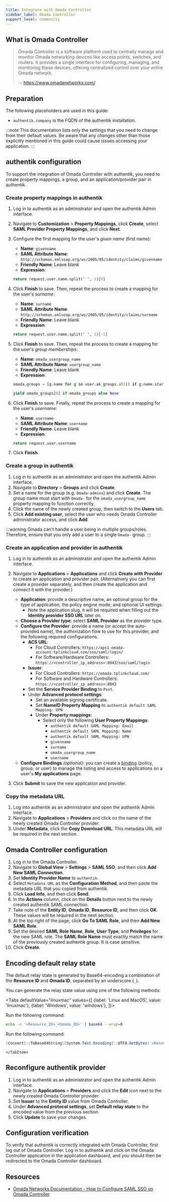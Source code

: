 ```yaml
---
title: Integrate with Omada Controller
sidebar_label: Omada Controller
support_level: community
---
```



## What is Omada Controller

> Omada Controller is a software platform used to centrally manage and monitor Omada networking devices like access points, switches, and routers. It provides a single interface for configuring, managing, and monitoring these devices, offering centralized control over your entire Omada network.
>
> -- https://www.omadanetworks.com/

## Preparation

The following placeholders are used in this guide:

- `authentik.company` is the FQDN of the authentik installation.

:::note
This documentation lists only the settings that you need to change from their default values. Be aware that any changes other than those explicitly mentioned in this guide could cause issues accessing your application.
:::

## authentik configuration

To support the integration of Omada Controller with authentik, you need to create property mappings, a group, and an application/provider pair in authentik.

### Create property mappings in authentik

1. Log in to authentik as an administrator and open the authentik Admin interface.
2. Navigate to **Customization** > **Property Mappings**, click **Create**, select **SAML Provider Property Mappings**, and click **Next**.
3. Configure the first mapping for the user's _given name_ (first name):
    - **Name**: `givenname`
    - **SAML Attribute Name**: `http://schemas.xmlsoap.org/ws/2005/05/identity/claims/givenname`
    - **Friendly Name**: Leave blank
    - **Expression**:

    ```python
    return request.user.name.split(" ", 1)[0]
    ```

4. Click **Finish** to save. Then, repeat the process to create a mapping for the user's _surname_:
    - **Name**: `surname`
    - **SAML Attribute Name**: `http://schemas.xmlsoap.org/ws/2005/05/identity/claims/surname`
    - **Friendly Name**: Leave blank
    - **Expression**:

    ```python
    return request.user.name.split(" ", 1)[-1]
    ```

5. Click **Finish** to save. Then, repeat the process to create a mapping for the user's _group memberships_:
    - **Name**: `omada_usergroup_name`
    - **SAML Attribute Name**: `usergroup_name`
    - **Friendly Name**: Leave blank
    - **Expression**:

    ```python
    omada_groups = [g.name for g in user.ak_groups.all() if g.name.startswith("Omada-")]

    yield omada_groups[0] if omada_groups else None
    ```

6. Click **Finish** to save. Finally, repeat the process to create a mapping for the user's _username_:
    - **Name**: `username`
    - **SAML Attribute Name**: `username`
    - **Friendly Name**: Leave blank
    - **Expression**:

    ```python
    return request.user.username
    ```

7. Click **Finish**.

### Create a group in authentik

1. Log in to authentik as an administrator and open the authentik Admin interface.
2. Navigate to **Directory** > **Groups** and click **Create**.
3. Set a name for the group (e.g. `Omada-admins`) and click **Create**. The group name must start with `Omada-` for the `omada_usergroup_name` property mapping to function correctly.
4. Click the name of the newly created group, then switch to the **Users** tab.
5. Click **Add existing user**, select the user who needs Omada Controller administrator access, and click **Add**.

:::warning
Omada can't handle a user being in multiple groups/roles. Therefore, ensure that you only add a user to a single `Omada-` group.
:::

### Create an application and provider in authentik

1. Log in to authentik as an administrator and open the authentik Admin interface.
2. Navigate to **Applications** > **Applications** and click **Create with Provider** to create an application and provider pair. (Alternatively you can first create a provider separately, and then create the application and connect it with the provider.)
    - **Application**: provide a descriptive name, an optional group for the type of application, the policy engine mode, and optional UI settings.
        - Note the application slug, it will be required when filling out the **Identity provider SSO URL** later on.
    - **Choose a Provider type**: select **SAML Provider** as the provider type.
    - **Configure the Provider**: provide a name (or accept the auto-provided name), the authorization flow to use for this provider, and the following required configurations.
        - **ACS URL**:
            - For Cloud Controllers: `https://aps1-omada-account.tplinkcloud.com/sso/saml/login/`
            - For Software/Hardware Controllers: `https://<controller_ip_address>:8043/sso/saml/login`
        - **Issuer**:
            - For Cloud Controllers: `https://omada.tplinkcloud.com/`
            - For Software and Hardware Controllers: `https://<controller_ip_address>:8043`
        - Set the **Service Provider Binding** to `Post`.
        - Under **Advanced protocol settings**:
            - Set an available signing certificate.
            - Set **NameID Property Mapping** to `authentik default SAML Mapping: UPN`
            - Under **Property mappings**:
                - Select only the following **User Property Mappings**:
                    - `authentik default SAML Mapping: Email`
                    - `authentik default SAML Mapping: Name`
                    - `authentik default SAML Mapping: UPN`
                    - `givenname`
                    - `surname`
                    - `omada_usergroup_name`
                    - `username`
    - **Configure Bindings** _(optional)_: you can create a [binding](/docs/add-secure-apps/flows-stages/bindings/) (policy, group, or user) to manage the listing and access to applications on a user's **My applications** page.

3. Click **Submit** to save the new application and provider.

### Copy the metadata URL

1. Log into authentik as an administrator and open the authentik Admin interface.
2. Navigate to **Applications** > **Providers** and click on the name of the newly created Omada Controller provider.
3. Under **Metadata**, click the **Copy Download URL**. This metadata URL will be required in the next section.

## Omada Controller configuration

1. Log in to the Omada Controller.
2. Navigate to **Global View** > **Settings** > **SAML SSO**, and then click **Add New SAML Connection**.
3. Set **Identity Provider Name** to `authentik`.
4. Select `Metadata URL` as the **Configuration Method**, and then paste the metadata URL that you copied from authentik.
5. Click **Load Info**, and then click **Send**.
6. In the **Actions** column, click on the **Details** button next to the newly created authentik SAML connection.
7. Take note of the **Entity ID**, **Omada ID**, **Resource ID**, and then click **OK**. These values will be required in the next section.
8. At the top right of the page, click **Go To SAML Role**, and then **Add New SAML Role**.
9. Set the desired **SAML Role Name**, **Role**, **User Type**, and **Privileges** for the new SAML role. The **SAML Role Name** must exactly match the name of the previously created authentik group. It is case sensitive.
10. Click **Create**.

## Encoding default relay state

The default relay state is generated by Base64-encoding a combination of the **Resource ID** and **Omada ID**, separated by an underscore (`_`).

You can generate the relay state value using one of the following methods:

<Tabs
  defaultValue="linuxmac"
  values={[
    {label: 'Linux and MacOS', value: 'linuxmac'},
    {label: 'Windows', value: 'windows'},
  ]}>
  <TabItem value="linuxmac">

Run the following command:

```bash
echo -n '<Resource_ID>_<Omada_ID>' | base64 --wrap=0
```

  </TabItem>
  <TabItem value="windows">

Run the following command:

```powershell
[Convert]::ToBase64String([System.Text.Encoding]::UTF8.GetBytes('<Resource_ID>_<Omada_ID>'))
```

    </TabItem>

</Tabs>

## Reconfigure authentik provider

1. Log in to authentik as an administrator and open the authentik Admin interface.
2. Navigate to **Applications** > **Providers** and click the **Edit** icon next to the newly created Omada Controller provider.
3. Set **Issuer** to the **Entity ID** value from Omada Controller.
4. Under **Advanced protocol settings**, set **Default relay state** to the encoded value from the previous section.
5. Click **Update** to save your changes.

## Configuration verification

To verify that authentik is correctly integrated with Omada Controller, first log out of Omada Controller. Log in to authentik and click on the Omada Controller application in the application dashboard, and you should then be redirected to the Omada Controller dashboard.

## Resources

- [Omada Networks Documentation - How to Configure SAML SSO on Omada Controller](https://www.omadanetworks.com/de/support/faq/4406/#_Toc193896083)
